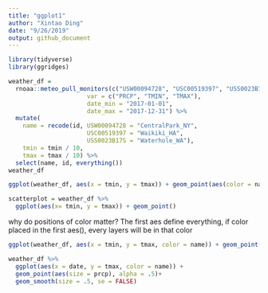 ```yaml
---
title: "ggplot1"
author: "Xintao Ding"
date: "9/26/2019"
output: github_document
---
```


```r
library(tidyverse)
library(ggridges)

weather_df = 
  rnoaa::meteo_pull_monitors(c("USW00094728", "USC00519397", "USS0023B17S"),
                      var = c("PRCP", "TMIN", "TMAX"), 
                      date_min = "2017-01-01",
                      date_max = "2017-12-31") %>%
  mutate(
    name = recode(id, USW00094728 = "CentralPark_NY", 
                      USC00519397 = "Waikiki_HA",
                      USS0023B17S = "Waterhole_WA"),
    tmin = tmin / 10,
    tmax = tmax / 10) %>%
  select(name, id, everything())
weather_df

```

```r
ggplot(weather_df, aes(x = tmin, y = tmax)) + geom_point(aes(color = name), alpha = .4) + geom_smooth(se = FALSE) + facet_grid(. ~ name)  # creating plot and printing at the same point
```


```r
scatterplot = weather_df %>% 
  ggplot(aes(x= tmin, y = tmax)) + geom_point()
```

why do positions of color matter? The first aes define everything, if color placed in the first aes(), every layers will be in that color

```r
ggplot(weather_df, aes(x = tmin, y = tmax, color = name)) + geom_point(alpha = .4) +geom_smooth(se = FALSE) + facet_grid(. ~ name)
```

```r
weather_df %>% 
  ggplot(aes(x = date, y = tmax, color = name)) +
  geom_point(aes(size = prcp), alpha = .5)+
  geom_smooth(size = .5, se = FALSE)
```

